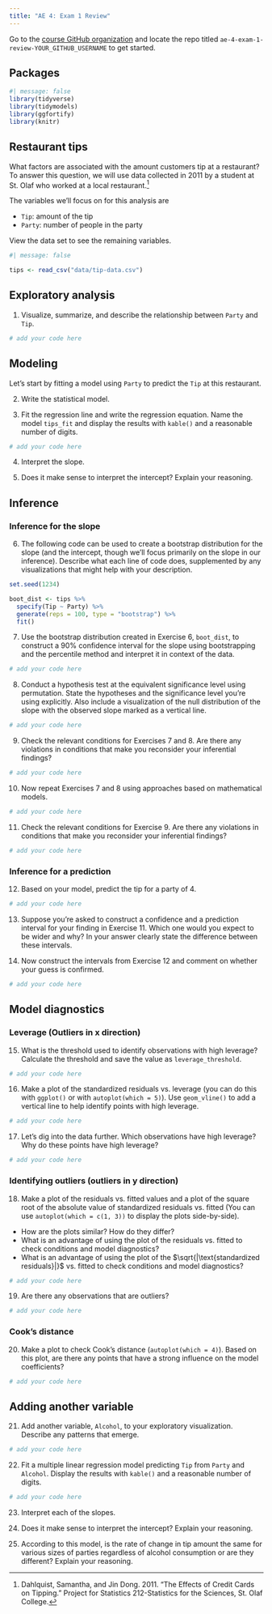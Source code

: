 ```yaml
---
title: "AE 4: Exam 1 Review"
---
```


::: callout-important
Go to the [course GitHub organization](https://github.com/sta210-s22) and locate the repo titled `ae-4-exam-1-review-YOUR_GITHUB_USERNAME` to get started.
:::

## Packages

```r
#| message: false
library(tidyverse)
library(tidymodels)
library(ggfortify)
library(knitr)
```

## Restaurant tips

What factors are associated with the amount customers tip at a restaurant?
To answer this question, we will use data collected in 2011 by a student at St. Olaf who worked at a local restaurant.[^1]

[^1]: Dahlquist, Samantha, and Jin Dong.
    2011.
    "The Effects of Credit Cards on Tipping." Project for Statistics 212-Statistics for the Sciences, St. Olaf College.

The variables we'll focus on for this analysis are

-   `Tip`: amount of the tip
-   `Party`: number of people in the party

View the data set to see the remaining variables.

```r
#| message: false

tips <- read_csv("data/tip-data.csv")
```

## Exploratory analysis

1.  Visualize, summarize, and describe the relationship between `Party` and `Tip`.

```r
# add your code here
```

## Modeling

Let's start by fitting a model using `Party` to predict the `Tip` at this restaurant.

2.  Write the statistical model.

3.  Fit the regression line and write the regression equation.
    Name the model `tips_fit` and display the results with `kable()` and a reasonable number of digits.

```r
# add your code here
```

4.  Interpret the slope.

5.  Does it make sense to interpret the intercept?
    Explain your reasoning.

## Inference

### Inference for the slope

6.  The following code can be used to create a bootstrap distribution for the slope (and the intercept, though we'll focus primarily on the slope in our inference). Describe what each line of code does, supplemented by any visualizations that might help with your description.

```r
set.seed(1234)

boot_dist <- tips %>%
  specify(Tip ~ Party) %>%
  generate(reps = 100, type = "bootstrap") %>%
  fit()
```

7.  Use the bootstrap distribution created in Exercise 6, `boot_dist`, to construct a 90% confidence interval for the slope using bootstrapping and the percentile method and interpret it in context of the data.

```r
# add your code here
```

8.  Conduct a hypothesis test at the equivalent significance level using permutation. State the hypotheses and the significance level you're using explicitly. Also include a visualization of the null distribution of the slope with the observed slope marked as a vertical line.

```r
# add your code here
```

9.  Check the relevant conditions for Exercises 7 and 8. Are there any violations in conditions that make you reconsider your inferential findings?

```r
# add your code here
```

10. Now repeat Exercises 7 and 8 using approaches based on mathematical models.

```r
# add your code here
```

11. Check the relevant conditions for Exercise 9. Are there any violations in conditions that make you reconsider your inferential findings?

```r
# add your code here
```

### Inference for a prediction

12. Based on your model, predict the tip for a party of 4.

```r
# add your code here
```

13. Suppose you're asked to construct a confidence and a prediction interval for your finding in Exercise 11.
    Which one would you expect to be wider and why?
    In your answer clearly state the difference between these intervals.

14. Now construct the intervals from Exercise 12 and comment on whether your guess is confirmed.

```r
# add your code here
```

## Model diagnostics

### Leverage (Outliers in x direction)

15. What is the threshold used to identify observations with high leverage? Calculate the threshold and save the value as `leverage_threshold`.

```r
# add your code here
```

16. Make a plot of the standardized residuals vs. leverage (you can do this with `ggplot()` or with `autoplot(which = 5)`). Use `geom_vline()` to add a vertical line to help identify points with high leverage.

```r
# add your code here
```

17. Let's dig into the data further. Which observations have high leverage? Why do these points have high leverage?

```r
# add your code here
```

### Identifying outliers (outliers in y direction)

18. Make a plot of the residuals vs. fitted values and a plot of the square root of the absolute value of standardized residuals vs. fitted (You can use `autoplot(which = c(1, 3))` to display the plots side-by-side).

-   How are the plots similar? How do they differ?
-   What is an advantage of using the plot of the residuals vs. fitted to check conditions and model diagnostics?
-   What is an advantage of using the plot of the $\sqrt{|\text{standardized residuals}|}$ vs. fitted to check conditions and model diagnostics?

```r
# add your code here
```

19. Are there any observations that are outliers?

```r
# add your code here
```

### Cook's distance

20. Make a plot to check Cook's distance (`autoplot(which = 4)`). Based on this plot, are there any points that have a strong influence on the model coefficients?

```r
# add your code here
```

## Adding another variable

21. Add another variable, `Alcohol`, to your exploratory visualization. Describe any patterns that emerge.

```r
# add your code here
```

22. Fit a multiple linear regression model predicting `Tip` from `Party` and `Alcohol`. Display the results with `kable()` and a reasonable number of digits.

```r
# add your code here
```

23. Interpret each of the slopes.

24. Does it make sense to interpret the intercept?
    Explain your reasoning.

25. According to this model, is the rate of change in tip amount the same for various sizes of parties regardless of alcohol consumption or are they different?
    Explain your reasoning.
